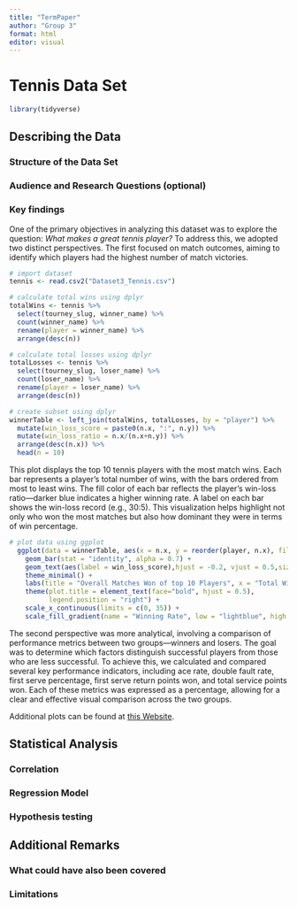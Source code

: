 ```yaml
---
title: "TermPaper"
author: "Group 3"
format: html
editor: visual
---
```


# Tennis Data Set

```r
library(tidyverse)
```

## Describing the Data

### Structure of the Data Set

### Audience and Research Questions (optional)

### Key findings

One of the primary objectives in analyzing this dataset was to explore the question: *What makes a great tennis player?* To address this, we adopted two distinct perspectives. The first focused on match outcomes, aiming to identify which players had the highest number of match victories.

```r
# import dataset
tennis <- read.csv2("Dataset3_Tennis.csv")

# calculate total wins using dplyr
totalWins <- tennis %>% 
  select(tourney_slug, winner_name) %>%
  count(winner_name) %>% 
  rename(player = winner_name) %>% 
  arrange(desc(n))

# calculate total losses using dplyr
totalLosses <- tennis %>% 
  select(tourney_slug, loser_name) %>%
  count(loser_name) %>% 
  rename(player = loser_name) %>% 
  arrange(desc(n))
```

```r
# create subset using dplyr
winnerTable <- left_join(totalWins, totalLosses, by = "player") %>%
  mutate(win_loss_score = paste0(n.x, ":", n.y)) %>%
  mutate(win_loss_ratio = n.x/(n.x+n.y)) %>%
  arrange(desc(n.x)) %>% 
  head(n = 10)
```

This plot displays the top 10 tennis players with the most match wins. Each bar represents a player's total number of wins, with the bars ordered from most to least wins. The fill color of each bar reflects the player's win-loss ratio—darker blue indicates a higher winning rate. A label on each bar shows the win-loss record (e.g., 30:5). This visualization helps highlight not only who won the most matches but also how dominant they were in terms of win percentage.

```r
# plot data using ggplot
  ggplot(data = winnerTable, aes(x = n.x, y = reorder(player, n.x), fill = win_loss_ratio)) + 
    geom_bar(stat = "identity", alpha = 0.7) +
    geom_text(aes(label = win_loss_score),hjust = -0.2, vjust = 0.5,size = 4) +
    theme_minimal() + 
    labs(title = "Overall Matches Won of top 10 Players", x = "Total Wins", y = "") +
    theme(plot.title = element_text(face="bold", hjust = 0.5),
          legend.position = "right") +
    scale_x_continuous(limits = c(0, 35)) +
    scale_fill_gradient(name = "Winning Rate", low = "lightblue", high = "darkblue")
```

The second perspective was more analytical, involving a comparison of performance metrics between two groups—winners and losers. The goal was to determine which factors distinguish successful players from those who are less successful. To achieve this, we calculated and compared several key performance indicators, including ace rate, double fault rate, first serve percentage, first serve return points won, and total service points won. Each of these metrics was expressed as a percentage, allowing for a clear and effective visual comparison across the two groups.

Additional plots can be found at [this Website](https://hansjoerg.shinyapps.io/tennis_stats/#section-why-they-won).

## Statistical Analysis

### Correlation 

### Regression Model

### Hypothesis testing

## Additional Remarks

### What could have also been covered

### Limitations
